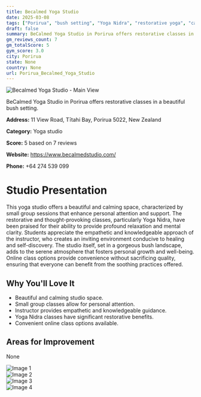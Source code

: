 ```yaml
---
title: Becalmed Yoga Studio
date: 2025-03-08
tags: ["Porirua", "bush setting", "Yoga Nidra", "restorative yoga", "calm atmosphere", "small groups", "Porirua"]  
draft: false
summary: BeCalmed Yoga Studio in Porirua offers restorative classes in a beautiful bush setting.
gm_reviews_count: 7
gm_totalScore: 5
gym_score: 3.0
city: Porirua
state: None
country: None
url: Porirua_Becalmed_Yoga_Studio
---
```


<div className="aspect-[16/9] relative my-8">
  <img 
    src="https://lh5.googleusercontent.com/p/AF1QipNB_DvoCpNJVRikkv_5eIZnu_NaGVxydKM6D4ao=w1920-h1080-k-no"
    alt="Becalmed Yoga Studio - Main View"
    className="object-cover absolute inset-0 w-full h-full rounded-lg"
  />
</div>

BeCalmed Yoga Studio in Porirua offers restorative classes in a beautiful bush setting.

**Address:** 11 View Road, Tītahi Bay, Porirua 5022, New Zealand

**Category:** Yoga studio

**Score:** 5 based on 7 reviews

**Website:** https://www.becalmedstudio.com/

**Phone:** +64 274 539 099

# Studio Presentation

This yoga studio offers a beautiful and calming space, characterized by small group sessions that enhance personal attention and support. The restorative and thought-provoking classes, particularly Yoga Nidra, have been praised for their ability to provide profound relaxation and mental clarity. Students appreciate the empathetic and knowledgeable approach of the instructor, who creates an inviting environment conducive to healing and self-discovery. The studio itself, set in a gorgeous bush landscape, adds to the serene atmosphere that fosters personal growth and well-being. Online class options provide convenience without sacrificing quality, ensuring that everyone can benefit from the soothing practices offered.

## Why You'll Love It

- Beautiful and calming studio space.
- Small group classes allow for personal attention.
- Instructor provides empathetic and knowledgeable guidance.
- Yoga Nidra classes have significant restorative benefits.
- Convenient online class options available.

## Areas for Improvement

None

<div className="grid grid-cols-1 xl:grid-cols-2 gap-4 my-8">
<div className="aspect-[4/3] relative"><img src="https://lh5.googleusercontent.com/p/AF1QipOBkZ8gYhg1xV5qBXFcPA_CSameSoNWrHcJv1ES=w1920-h1080-k-no" alt="Image 1" className="object-cover absolute inset-0 w-full h-full rounded-lg" /></div>
<div className="aspect-[4/3] relative"><img src="https://lh5.googleusercontent.com/p/AF1QipOB6Px8ktZt9YQ_C-v-10jas5Iao-NJVpvskSrV=w1920-h1080-k-no" alt="Image 2" className="object-cover absolute inset-0 w-full h-full rounded-lg" /></div>
<div className="aspect-[4/3] relative"><img src="https://lh5.googleusercontent.com/p/AF1QipPmiwsmDq_IcKH66L3jTU3ZObvYQ2IjqXZlcWP-=w1920-h1080-k-no" alt="Image 3" className="object-cover absolute inset-0 w-full h-full rounded-lg" /></div>
<div className="aspect-[4/3] relative"><img src="https://lh5.googleusercontent.com/p/AF1QipOogy_W63c1WNmFAbpP8QMTQZUcpgjYtEBTFE1R=w1920-h1080-k-no" alt="Image 4" className="object-cover absolute inset-0 w-full h-full rounded-lg" /></div>
</div>